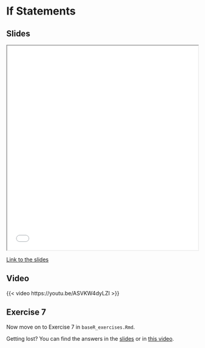 # If Statements

## Slides

```{=html}
<iframe class="slide-deck" src="slides/slides_introduction.html#programming-if-statements" title="If-statements" width="100%" height="540"></iframe>
```

[Link to the slides](slides/slides_introduction.html#programming-if-statements)

## Video

{{< video https://youtu.be/ASVKW4dyLZI >}}

## Exercise 7

Now move on to Exercise 7 in `baseR_exercises.Rmd`.

::: {.callout-tip}
Getting lost? You can find the answers in the [slides](slides/slides_introduction.html#answers-to-exercise-7) or in [this video](https://youtu.be/CV3uOPfnnt4).
:::
